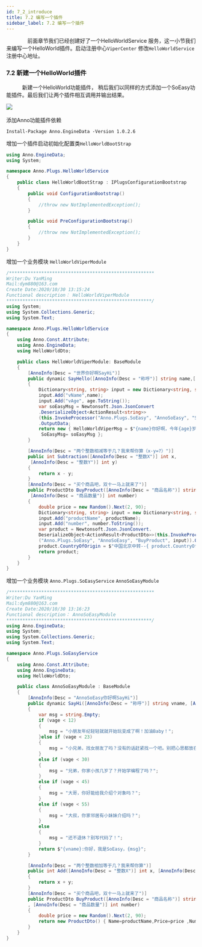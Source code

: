 ```yaml
---
id: 7_2_introduce
title: 7.2 编写一个插件
sidebar_label: 7.2 编写一个插件
---
```


　　　　前面章节我们已经创建好了一个HelloWorldService 服务，这一小节我们来编写一个HelloWorld插件。启动注册中心`ViperCenter`
修改`HelloWorldService` 注册中心地址。

### 7.2 新建一个HelloWorld插件
　　　新建一个HelloWorld功能插件， 稍后我们以同样的方式添加一个SoEasy功能插件。最后我们让两个插件相互调用并输出结果。

<div style={{width:"100%",textAlign:"center"}}>
    <img src={useBaseUrl("img/helloworldPlug01.jpg")} />
</div>
<br/>
添加Anno功能插件依赖

```shell
Install-Package Anno.EngineData -Version 1.0.2.6
```
增加一个插件启动初始化配置类`HelloWorldBootStrap`

```csharp
using Anno.EngineData;
using System;

namespace Anno.Plugs.HelloWorldService
{
    public class HelloWorldBootStrap : IPlugsConfigurationBootstrap
    {
        public void ConfigurationBootstrap()
        {
            //throw new NotImplementedException();
        }

        public void PreConfigurationBootstrap()
        {
            //throw new NotImplementedException();
        }
    }
}
```

增加一个业务模块 `HelloWorldViperModule`

```csharp
/****************************************************** 
Writer:Du YanMing
Mail:dym880@163.com
Create Date:2020/10/30 13:15:24 
Functional description： HelloWorldViperModule
******************************************************/
using System;
using System.Collections.Generic;
using System.Text;

namespace Anno.Plugs.HelloWorldService
{
    using Anno.Const.Attribute;
    using Anno.EngineData;
    using HelloWorldDto;

    public class HelloWorldViperModule: BaseModule
    {
        [AnnoInfo(Desc = "世界你好啊SayHi")]
        public dynamic SayHello([AnnoInfo(Desc = "称呼")] string name,[AnnoInfo(Desc = "年龄")] int age)
        {
            Dictionary<string, string> input = new Dictionary<string, string>();
            input.Add("vName",name);
            input.Add("vAge", age.ToString());
            var soEasyMsg = Newtonsoft.Json.JsonConvert
            .DeserializeObject<ActionResult<string>>
            (this.InvokeProcessor("Anno.Plugs.SoEasy", "AnnoSoEasy", "SayHi", input))
            .OutputData;
            return new { HelloWorldViperMsg = $"{name}你好啊，今年{age}岁了",
             SoEasyMsg= soEasyMsg };
        }

        [AnnoInfo(Desc = "两个整数相减等于几？我来帮你算（x-y=?）")]
        public int Subtraction([AnnoInfo(Desc = "整数X")] int x,
         [AnnoInfo(Desc = "整数Y")] int y)
        {
            return x - y;
        }
        [AnnoInfo(Desc = "买个商品吧，双十一马上就来了")]
        public ProductDto BuyProduct([AnnoInfo(Desc = "商品名称")] string productName,
         [AnnoInfo(Desc = "商品数量")] int number)
        {
            double price = new Random().Next(2, 90);
            Dictionary<string, string> input = new Dictionary<string, string>();
            input.Add("productName", productName);
            input.Add("number", number.ToString());
            var product = Newtonsoft.Json.JsonConvert.
            DeserializeObject<ActionResult<ProductDto>>(this.InvokeProcessor
            ("Anno.Plugs.SoEasy", "AnnoSoEasy", "BuyProduct", input)).OutputData;
            product.CountryOfOrigin = $"中国北京中转--{ product.CountryOfOrigin}";
            return product;
        }
    }
}

```

增加一个业务模块 `Anno.Plugs.SoEasyService` `AnnoSoEasyModule`

```csharp
/****************************************************** 
Writer:Du YanMing
Mail:dym880@163.com
Create Date:2020/10/30 13:16:23 
Functional description： AnnoSoEasyModule
******************************************************/
using Anno.EngineData;
using System;
using System.Collections.Generic;
using System.Text;

namespace Anno.Plugs.SoEasyService
{
    using Anno.Const.Attribute;
    using Anno.EngineData;
    using HelloWorldDto;

    public class AnnoSoEasyModule : BaseModule
    {
        [AnnoInfo(Desc = "AnnoSoEasy你好啊SayHi")]
        public dynamic SayHi([AnnoInfo(Desc = "称呼")] string vname, [AnnoInfo(Desc = "年龄")] int vage)
        {
            var msg = string.Empty;
            if (vage < 12)
            {
                msg = "小朋友年纪轻轻就就开始玩变成了啊！加油Baby！";
            }else if (vage < 23)
            {
                msg = "小兄弟，找女朋友了吗？没有的话赶紧找一个吧。别把心思都放在写代码上！";
            }
            else if (vage < 30)
            {
                msg = "兄弟，你家小孩几岁了？开始学编程了吗？";
            }
            else if (vage < 45)
            {
                msg = "大哥，你好能给我介绍个对象吗？";
            }
            else if (vage < 55)
            {
                msg = "大叔，你家邻居有小妹妹介绍吗？";
            }
            else
            {
                msg = "还不退休？别写代码了！";
            }
            return $"{vname}:你好，我是SoEasy，{msg}";
        }

        [AnnoInfo(Desc = "两个整数相加等于几？我来帮你算")]
        public int Add([AnnoInfo(Desc = "整数X")] int x, [AnnoInfo(Desc = "整数Y")] int y)
        {
            return x + y;
        }
        [AnnoInfo(Desc = "买个商品吧，双十一马上就来了")]
        public ProductDto BuyProduct([AnnoInfo(Desc = "商品名称")] string productName
        , [AnnoInfo(Desc = "商品数量")] int number)
        {
            double price = new Random().Next(2, 90);
            return new ProductDto() { Name=productName,Price=price ,Number=number, CountryOfOrigin="中国台湾"};
        }
    }
}

```
